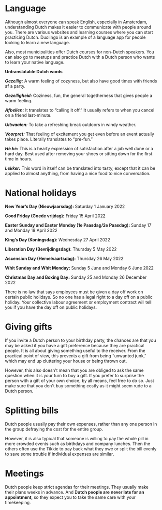 
# Language 
Although almost everyone can speak English, especially in Amsterdam, understanding Dutch makes it easier to communicate with people around you. There are various websites and learning courses where you can start practicing Dutch. Duolingo is an example of a language app for people looking to learn a new language. 

Also, most municipalities offer Dutch courses for non-Dutch speakers. You can also go to meetups and practice Dutch with a Dutch person who wants to learn your native language. 

**Untranslatable Dutch words**

***Gezellig:***	A warm feeling of cozyness, but also have good times with friends af a party.

***Gezelligheid:*** Coziness, fun, the general togetherness that gives people a warm feeling.

***Afbellen:*** It translates to “calling it off.” It usually refers to when you cancel on a friend last-minute.

***Uitwaaien:***	To take a refreshing break outdoors in windy weather.

***Voorpret:***	That feeling of excitement you get even before an event actually takes place. Literally translates to “pre-fun.”

***Hè hè:*** This is a hearty expression of satisfaction after a job well done or a hard day. Best used after removing your shoes or sitting down for the first time in hours.

***Lekker:*** This word in itself can be translated into tasty, except that it can be applied to almost anything, from having a nice food to nice conversation.
# National holidays 
**New Year’s Day (Nieuwjaarsdag):** Saturday 1 January 2022

**Good Friday (Goede vrijdag):** Friday 15 April 2022

**Easter Sunday and Easter Monday (1e Paasdag/2e Paasdag):** Sunday 17 and Monday 18 April 2022

**King’s Day (Koningsdag):** Wednesday 27 April 2022

**Liberation Day (Bevrijdingsdag):** Thursday 5 May 2022

**Ascension Day (Hemelvaartsdag):** Thursday 26 May 2022

**Whit Sunday and Whit Monday:** Sunday 5 June and Monday 6 June 2022

**Christmas Day and Boxing Day:** Sunday 25 and Monday 26 December 2022

<Callout>
  There is no law that says employees must be given a day off work on certain public holidays. So no one has a legal right to a day off on a public holiday. Your collective labour agreement or employment contract will tell you if you have the day off on public holidays.
</Callout>

# Giving gifts
If you invite a Dutch person to your birthday party, the chances are that you may be asked if you have a gift preference because they are practical people. It is all about giving something useful to the receiver. From the practical point of view, this prevents a gift from being “unwanted junk,” which may end up cluttering your house or being thrown out.

However, this also doesn't mean that you are obliged to ask the same question when it is your turn to buy a gift. If you prefer to surprise the person with a gift of your own choice, by all means, feel free to do so. Just make sure that you don't buy something costly as it might seem rude to a Dutch person. 
# Splitting bills 
Dutch people usually pay their own expenses, rather than any one person in the group defraying the cost for the entire group. 

However, it is also typical that someone is willing to pay the whole pill in more crowded events such as birthdays and company lunches. Then the others often use the Tikkie to pay back what they owe or split the bill evenly to save some trouble if individual expenses are similar. 

# Meetings 
Dutch people keep strict agendas for their meetings. They usually make their plans weeks in advance. And **Dutch people are never late for an appointment**, so they expect you to take the same care with your timekeeping. 
